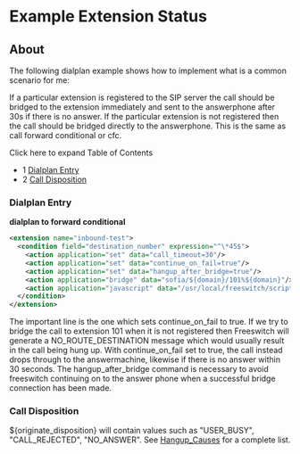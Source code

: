 
# Example Extension Status 

 

## About

The following dialplan example shows how to implement what is a common scenario for me:

  
If a particular extension is registered to the SIP server the call should be bridged to the extension immediately and sent to the answerphone after 30s if there is no answer. If the particular extension is not registered then the call should be bridged directly to the answerphone. This is the same as call forward conditional or cfc.

Click here to expand Table of Contents

* 1 [Dialplan Entry](#dialplan-entry)
* 2 [Call Disposition](#call-disposition)

### Dialplan Entry

**dialplan to forward conditional**

```xml
<extension name="inbound-test">
  <condition field="destination_number" expression="^\*45$">
    <action application="set" data="call_timeout=30"/>
    <action application="set" data="continue_on_fail=true"/>
    <action application="set" data="hangup_after_bridge=true"/>
    <action application="bridge" data="sofia/${domain}/101%${domain}"/>
    <action application="javascript" data="/usr/local/freeswitch/scripts/answermachine.js ${originate_disposition}"/>
  </condition>
</extension> 
```

The important line is the one which sets continue\_on\_fail to true. If we try to bridge the call to extension 101 when it is not registered then Freeswitch will generate a NO\_ROUTE\_DESTINATION message which would usually result in the call being hung up. With continue\_on\_fail set to true, the call instead drops through to the answermachine, likewise if there is no answer within 30 seconds. The hangup\_after\_bridge command is necessary to avoid freeswitch continuing on to the answer phone when a successful bridge connection has been made.

### Call Disposition

$\{originate\_disposition} will contain values such as "USER\_BUSY", "CALL\_REJECTED", "NO\_ANSWER". See [Hangup\_Causes](../../../Troubleshooting-Debugging/Hangup-Cause-Code-Table_3964945.mdx#about) for a complete list.


